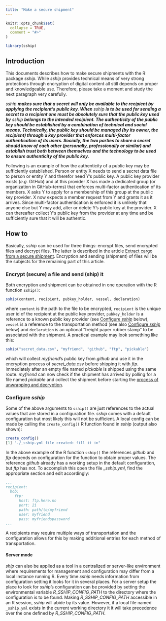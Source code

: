 ```yaml
---
title: "Make a secure shipment"
---
```


```r
knitr::opts_chunk$set(
  collapse = TRUE,
  comment = "#>"
)
```

```r
library(sship)
```

## Introduction
This documents describes how to make secure shipments with the R package _sship_. While _sship_ provides technical means of very strong protections through encryption of digital content all still depends on proper and knowledgeable use. Therefore, please take a moment and study the next paragraph very carefully.

_sship_ ***makes sure that a secret will only be available to the recipient by applying the recipient's public key. When*** _sship_ ***is to be used for sending a secret to a recipient one must be absolutely sure that the public key used by*** _sship_ ***belongs to the intended recipient. The authenticity of the public key should be established by a combination of technical and social means. Technically, the public key should be managed (by its owner, the recipient) through a key provider that enforces multi-factor authentication of its users. Socially, the two parties to share a secret should know of each other (personally, professionally or similar) and establish trust both between themselves and the technology to be used to ensure authenticity of the public key.***

Following is an example of how the authenticity of a public key may be sufficiently established. Person or entity X needs to send a secret data file to person or entity Y and therefor need Y's public key. A public key provider exists (_e.g._ GitHub) and at this provider X has made a dedicated group (or organization in GitHub-terms) that enforces multi-factor authentication of its members. X asks Y to apply for a membership of this group at the public key provider. X now expects a member request from Y and grants it as it arrives. Since multi-factor authentication is enforced it is unlikely that anyone else but Y may add, alter or delete Y's public key at the provider. X can thereafter collect Y's public key from the provider at any time and be sufficiently sure that it will be authentic. 

## How to
Basically, _sship_ can be used for three things: encrypt files, send encrypted files and decrypt files. The latter is described in the article [Extract cargo from a secure shipment](https://rapporteket.github.io/sship/articles/extract.html). Encryption and sending (shipment) of files will be the subjects for the remaining part of this article.

### Encrypt (secure) a file and send (ship) it
Both encryption and shipment can be obtained in one operation with the R function ```sship()```:
```r
sship(content, recipient, pubkey_holder, vessel, declaration)
```
where ```content``` is the path to the file to be encrypted, ```recipient``` is the unique user id of the recipient at the public key provider, ```pubkey_holder``` is a reference to a known public key provider (see [Configure _sship_](#conf) below), ```vessel``` is a reference to the transportation method (see also [Configure _sship_](#conf) below) and ```declaration``` is an optional "freight paper rubber stamp" to be associated with the shipment. A practical example may look something like this:
```r
sship("secret_data.csv", "myfriend", "github", "ftp", "pickable")
```
which will collect _myfriend_'s public key from _github_ and use it in the encryption process of _secret_data.csv_ before shipping it with _ftp_. Immediately after an empty file named _pickable_ is shipped using the same route. _myfriend_ can now check if the shipment has arrived by polling for a file named _pickable_ and collect the shipment before starting the [process of unwrapping and decryption](https://rapporteket.github.io/sship/articles/extract.html).

### <a name="conf"></a>Configure _sship_
Some of the above arguments to ```sship()``` are just references to the actual values that are stored in a configuration file. _sship_ comes with a default configuration but most likely this will not be sufficient. A local config can be made by calling the ```create_config()``` R function found in _sship_ (output also shown):
```r
create_config()
[1] "./_sship.yml file created: fill it in"
```
In the above example of the R function ```sship()``` the references _github_ and _ftp_ depends on configuration for the function to obtain proper values. The reference _github_ already has a working setup in the default configuration, but _ftp_ has not. To accomplish this open the file _\_sship.yml_, find the appropriate section and edit accordingly:
```yaml
...
recipient:
  bob:
    ftp:
      host: ftp.here.no
      port: 21
      path: path/to/myfriend
      user: myfriend
      pass: myfriendspassword
...
```
A recipients may require multiple ways of transportation and the configuration allows for this by making additional entries for each method of transportation.

#### Server mode
_ship_ can also be applied as a tool in a centralized or server-like environment where requirements for management and configuration may differ from a local instance running R. Every time _sship_ needs information from configuration setting it looks for it in several places. For a server setup the place to look for _sship_'s configuration can be provided by setting the environmental variable _R_SSHIP_CONFIG_PATH_ to the directory where the configuration is to be found. Making _R_SSHIP_CONFIG_PATH_ accessible in an R session, _sship_ will abide by its value. However, if a local file named ```_sship.yml``` exists in the current working directory it it will take precedence over the one defined by _R_SSHIP_CONFIG_PATH_.
